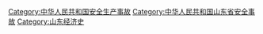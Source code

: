 [[Category:中华人民共和国安全生产事故|Category:中华人民共和国安全生产事故]]
[[Category:中华人民共和国山东省安全事故|Category:中华人民共和国山东省安全事故]]
[[Category:山东经济史|Category:山东经济史]]